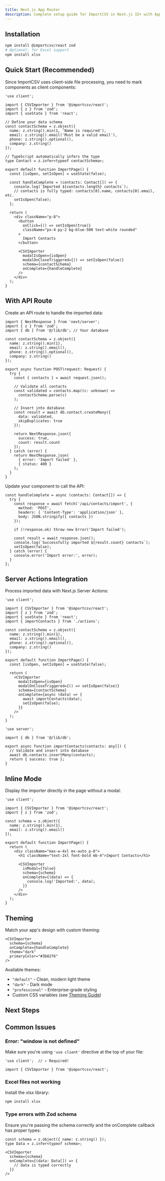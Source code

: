 ```yaml
---
title: Next.js App Router
description: Complete setup guide for ImportCSV in Next.js 15+ with App Router
---
```


## Installation

```bash
npm install @importcsv/react zod
# Optional: for Excel support
npm install xlsx
```

## Quick Start (Recommended)

Since ImportCSV uses client-side file processing, you need to mark components as client components:

```tsx title="app/import/page.tsx"
'use client';

import { CSVImporter } from '@importcsv/react';
import { z } from 'zod';
import { useState } from 'react';

// Define your data schema
const contactSchema = z.object({
  name: z.string().min(1, 'Name is required'),
  email: z.string().email('Must be a valid email'),
  phone: z.string().optional(),
  company: z.string()
});

// TypeScript automatically infers the type
type Contact = z.infer<typeof contactSchema>;

export default function ImportPage() {
  const [isOpen, setIsOpen] = useState(false);

  const handleComplete = (contacts: Contact[]) => {
    console.log(`Imported ${contacts.length} contacts`);
    // contacts is fully typed: contacts[0].name, contacts[0].email, etc.
    setIsOpen(false);
  };

  return (
    <div className="p-8">
      <button
        onClick={() => setIsOpen(true)}
        className="px-4 py-2 bg-blue-500 text-white rounded"
      >
        Import Contacts
      </button>

      <CSVImporter
        modalIsOpen={isOpen}
        modalOnCloseTriggered={() => setIsOpen(false)}
        schema={contactSchema}
        onComplete={handleComplete}
      />
    </div>
  );
}
```

## With API Route

Create an API route to handle the imported data:

```tsx title="app/api/contacts/import/route.ts"
import { NextResponse } from 'next/server';
import { z } from 'zod';
import { db } from '@/lib/db'; // Your database

const contactSchema = z.object({
  name: z.string().min(1),
  email: z.string().email(),
  phone: z.string().optional(),
  company: z.string()
});

export async function POST(request: Request) {
  try {
    const { contacts } = await request.json();

    // Validate all contacts
    const validated = contacts.map((c: unknown) =>
      contactSchema.parse(c)
    );

    // Insert into database
    const result = await db.contact.createMany({
      data: validated,
      skipDuplicates: true
    });

    return NextResponse.json({
      success: true,
      count: result.count
    });
  } catch (error) {
    return NextResponse.json(
      { error: 'Import failed' },
      { status: 400 }
    );
  }
}
```

Update your component to call the API:

```tsx title="app/import/page.tsx"
const handleComplete = async (contacts: Contact[]) => {
  try {
    const response = await fetch('/api/contacts/import', {
      method: 'POST',
      headers: { 'Content-Type': 'application/json' },
      body: JSON.stringify({ contacts })
    });

    if (!response.ok) throw new Error('Import failed');

    const result = await response.json();
    console.log(`Successfully imported ${result.count} contacts`);
    setIsOpen(false);
  } catch (error) {
    console.error('Import error:', error);
  }
};
```

## Server Actions Integration

Process imported data with Next.js Server Actions:

```tsx title="app/import/page.tsx"
'use client';

import { CSVImporter } from '@importcsv/react';
import { z } from 'zod';
import { useState } from 'react';
import { importContacts } from './actions';

const contactSchema = z.object({
  name: z.string().min(1),
  email: z.string().email(),
  phone: z.string().optional(),
  company: z.string()
});

export default function ImportPage() {
  const [isOpen, setIsOpen] = useState(false);

  return (
    <CSVImporter
      modalIsOpen={isOpen}
      modalOnCloseTriggered={() => setIsOpen(false)}
      schema={contactSchema}
      onComplete={async (data) => {
        await importContacts(data);
        setIsOpen(false);
      }}
    />
  );
}
```

```tsx title="app/import/actions.ts"
'use server';

import { db } from '@/lib/db';

export async function importContacts(contacts: any[]) {
  // Validate and insert into database
  await db.contacts.insertMany(contacts);
  return { success: true };
}
```

## Inline Mode

Display the importer directly in the page without a modal:

```tsx title="app/import/page.tsx"
'use client';

import { CSVImporter } from '@importcsv/react';
import { z } from 'zod';

const schema = z.object({
  name: z.string().min(1),
  email: z.string().email()
});

export default function ImportPage() {
  return (
    <div className="max-w-4xl mx-auto p-8">
      <h1 className="text-2xl font-bold mb-4">Import Contacts</h1>

      <CSVImporter
        isModal={false}
        schema={schema}
        onComplete={(data) => {
          console.log('Imported:', data);
        }}
      />
    </div>
  );
}
```

## Theming

Match your app's design with custom theming:

```tsx
<CSVImporter
  schema={schema}
  onComplete={handleComplete}
  theme="dark"
  primaryColor="#3b82f6"
/>
```

Available themes:
- `"default"` - Clean, modern light theme
- `"dark"` - Dark mode
- `"professional"` - Enterprise-grade styling
- Custom CSS variables (see [Theming Guide](/configuration/theming))

## Next Steps

<Cards>
  <Card title="🎨 Headless Components" href="/advanced/headless" description="Build custom UI with headless primitives" />
  <Card title="🛡️ Zod Schemas" href="/configuration/schemas" description="Advanced validation patterns" />
  <Card title="📖 API Reference" href="/reference/api" description="Complete props documentation" />
  <Card title="💡 Examples" href="/configuration/basic" description="More advanced examples" />
</Cards>

## Common Issues

### Error: "window is not defined"

Make sure you're using `'use client'` directive at the top of your file:

```tsx
'use client';  // ← Required!

import { CSVImporter } from '@importcsv/react';
```

### Excel files not working

Install the xlsx library:

```bash
npm install xlsx
```

### Type errors with Zod schema

Ensure you're passing the schema correctly and the onComplete callback has proper types:

```tsx
const schema = z.object({ name: z.string() });
type Data = z.infer<typeof schema>;

<CSVImporter
  schema={schema}
  onComplete={(data: Data[]) => {
    // data is typed correctly
  }}
/>
```
